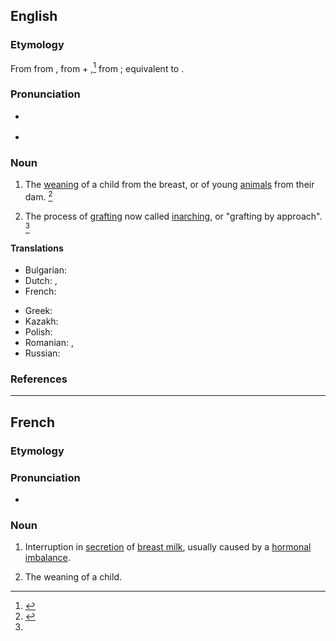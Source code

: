 ==English==

===Etymology===
From {{inh|en|enm|ablactacioun}} from {{der|en|LL.|ablactatio}}, {{m|la|ablactō||to wean}} from {{m|la|ab||without}} + {{m|la|lacto||suckle}},<ref name=SOED>{{R:SOED5|page=5}}</ref> from {{m|la|lac||milk}}; equivalent to {{prefix|en|ab|lactation}}.

===Pronunciation===
* {{a|US}} {{IPA|en|/ˌæb.lækˈteɪ.ʃn̩/}}
* {{rhymes|en|eɪʃən|s=4}}

===Noun===
{{en-noun|~}}

# The [[weaning]] of a child from the breast, or of young [[animal]]s from their dam. {{defdate|First attested from around (1350 to 1470).}}<ref name=SOED>{{R:SOED5|page=5}}</ref>
# {{lb|en|obsolete|horticulture}} The process of [[grafting]] now called [[inarching]], or "grafting by approach". {{defdate|Attested from the late 17<sup>th</sup> century until the early 19<sup>th</sup> century.}}<ref name=SOED/>

====Translations====
{{trans-top|weaning}}
* Bulgarian: {{t|bg|аблактация|f|alt=аблакта́ция|sc=Cyrl}}
* Dutch: {{t|nl|ablactatie|m}}, {{t+|nl|spenen|n}}
* French: {{t+|fr|sevrage|m}}
{{trans-mid}}
* Greek: {{t+|el|απογαλακτισμός|m|sc=Grek}}
* Kazakh: {{t|kk|сүттенбеу}}
* Polish: {{t+|pl|ablactation|f}}
* Romanian: {{t+|ro|ablactare|f}}, {{t+|ro|înțărcare|f}}
* Russian: {{t+|ru|аблактация|f|alt=аблакта́ция}}
{{trans-bottom}}

===References===
<references/>

----

==French==

===Etymology===
{{af|fr|ab-|lactation}}

===Pronunciation===
* {{audio|fr|LL-Q150 (fra)-WikiLucas00-ablactation.wav|Audio}}

===Noun===
{{fr-noun|f}}

# {{lb|fr|medicine}} Interruption in [[secretion]] of [[breast milk]], usually caused by a [[hormonal]] [[imbalance]].
# {{lb|fr|medicine|archaic}} The weaning of a child.